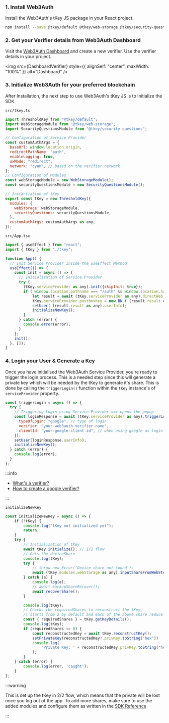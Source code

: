 
### 1. Install Web3Auth

Install the Web3Auth's tKey JS package in your React project.

```bash npm2yarn
npm install --save @tkey/default @tkey/web-storage @tkey/security-questions
```

### 2. Get your Verifier details from Web3Auth Dashboard

Visit the [Web3Auth Dashboard](https://dashboard.web3auth.io) and create a new verifier. Use the verifier details in your project.

<img src={DashboardVerifier} style={{ alignSelf: "center", maxWidth: "100%" }} alt="Dashboard" />

### 3. Initialize Web3Auth for your preferred blockchain

After Installation, the next step to use Web3Auth's tKey JS is to Initialize the SDK.

`src/tkey.ts`

```js
import ThresholdKey from "@tkey/default";
import WebStorageModule from "@tkey/web-storage";
import SecurityQuestionsModule from "@tkey/security-questions";

// Configuration of Service Provider
const customAuthArgs = {
  baseUrl: window.location.origin,
  redirectPathName: "auth",
  enableLogging: true,
  uxMode: "redirect",
  network: "cyan", // based on the verifier network.
};
// Configuration of Modules
const webStorageModule = new WebStorageModule();
const securityQuestionsModule = new SecurityQuestionsModule();

// Instantiation of tKey
export const tKey = new ThresholdKey({
  modules: {
    webStorage: webStorageModule,
    securityQuestions: securityQuestionsModule,
  },
  customAuthArgs: customAuthArgs as any,
});
```

`src/App.tsx`

```js
import { useEffect } from "react";
import { tKey } from "./tkey";

function App() {
  // Init Service Provider inside the useEffect Method
  useEffect(() => {
    const init = async () => {
      // Initialization of Service Provider
      try {
        (tKey.serviceProvider as any).init({skipInit: true});
        if ( window.location.pathname === "/auth" && window.location.hash.includes("#state") ) {
            let result = await (tKey.serviceProvider as any).directWeb.getRedirectResult();
            tKey.serviceProvider.postboxKey = new BN ( (result.result as any).privateKey!  , "hex");
            setUser( (result.result as any).userInfo);
            initializeNewKey();
        }
      } catch (error) {
        console.error(error);
      }
    };
    init();
  }, []);
}
```

### 4. Login your User & Generate a Key

Once you have initialised the Web3Auth Service Provider, you're ready to trigger the login process. This is a needed step since this will generate a
private key which will be needed by the tKey to generate it's share. This is done by calling the `triggerLogin()` function within the `tKey`
instance's of `serviceProvider` property.

```js
const triggerLogin = async () => {
  try {
    // Triggering Login using Service Provider ==> opens the popup
    const loginResponse = await (tKey.serviceProvider as any).triggerLogin({
      typeOfLogin: "google", // type of login
      verifier: "your-web3auth-verifier-name",
      clientId: "your-google-client-id", // when using google as login provider
    });
    setUser(loginResponse.userInfo);
    initializeNewKey();
  } catch (error) {
    console.log(error);
  }
};
```

:::info

- [What's a verifier?](/auth-provider-setup/verifiers)
- [How to create a google verifier?](/docs/auth-provider-setup/social-providers/google)

:::

`initializeNewKey`

```js
const initializeNewKey = async () => {
    if (!tKey) {
        console.log("tKey not initialized yet");
        return;
    }
    try {
        // Initialization of tKey
        await tKey.initialize(); // 1/2 flow
        // Gets the deviceShare
        console.log(tKey);
        try {
            // throw new Error('Device share not found');
            await (tKey.modules.webStorage as any).inputShareFromWebStorage(); // 2/2 flow
        } catch (e) {
            console.log(e);
            // await backupShareRecover();
            await recoverShare();
        }

        console.log(tKey);
        // Checks the requiredShares to reconstruct the tKey,
        // starts from 2 by default and each of the above share reduce it by one.
        const { requiredShares } = tKey.getKeyDetails();
        console.log(tKey);
        if (requiredShares <= 0) {
            const reconstructedKey = await tKey.reconstructKey();
            setPrivateKey(reconstructedKey?.privKey.toString("hex"))
            console.log(
                'Private Key: ' + reconstructedKey.privKey.toString("hex"),
            );
        }
    } catch (error) {
        console.log(error, 'caught');
    }
};
```

:::warning

This is set up the tKey in 2/2 flow, which means that the private will be lost once you log out of the app. To add more shares, make sure to use the
added modules and configure them as written in the [SDK Reference](/docs/sdk/core-kit/tkey/modules/)

:::
